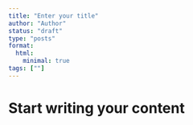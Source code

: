```yaml
---
title: "Enter your title"
author: "Author"
status: "draft"
type: "posts"
format:
  html:
    minimal: true
tags: [""]
---
```


# Start writing your content

